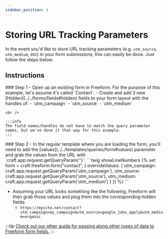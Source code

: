 ```yaml
---
sidebar_position: 4
---
```



# Storing URL Tracking Parameters

In the event you'd like to store URL tracking parameters (e.g. `utm_source`, `utm_medium`, etc) in your form submissions, this can easily be done. Just follow the steps below:

## Instructions

<VerticalStepWrapper>
<StepMarkdown>
### Step 1
- Open up an existing form in Freeform. For the purpose of this example, let's assume it's called `Contact`.
- Create and add 3 new [Hidden](../../forms/fields#hidden) fields to your form layout with the handles of:
    - `utm_campaign`
    - `utm_source`
    - `utm_medium`

    <br />

    :::info
    The field names/handles do not have to match the query parameter names, but we've done it that way for this example.
    :::

</StepMarkdown>
<StepMarkdown>
### Step 2
- In the regular template where you are loading the form, you'll need to add the [values](../../templates/queries/form#values) parameter and grab the values from the URL with `craft.app.request.getQueryParam('')`:
    ```twig showLineNumbers
    {% set form = craft.freeform.form("contact", {
        overrideValues: {
            utm_campaign: craft.app.request.getQueryParam('utm_campaign'),
            utm_source: craft.app.request.getQueryParam('utm_source'),
            utm_medium: craft.app.request.getQueryParam('utm_medium')
        }
    }) %}
    ```

- Assuming your URL looks something like the following, Freeform will then grab those values and plug them into the corresponding hidden fields:
  - `https://mysite.net/contact?utm_campaign=my_campaign&utm_source=google_jobs_apply&utm_medium=organic`

</StepMarkdown>
</VerticalStepWrapper>

:::tip
[Check out our other guide for passing along other types of data to Freeform form fields.](../dynamic-data/passing-dynamic-data-to-forms)
:::
